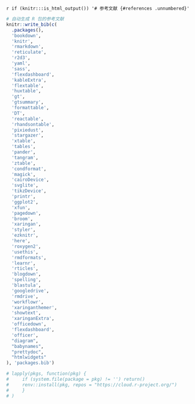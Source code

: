
\backmatter

`r if (knitr:::is_html_output()) '# 参考文献 {#references .unnumbered}'`

```r
# 自动生成 R 包的参考文献
knitr::write_bib(c(
  .packages(),
  'bookdown', 
  'knitr',
  'rmarkdown',
  'reticulate',
  'r2d3',
  'yaml',
  'sass',
  'flexdashboard',
  'kableExtra',
  'flextable',
  'huxtable',
  'gt',
  'gtsummary',
  'formattable',
  'DT',
  'reactable',
  'rhandsontable',
  'pixiedust',
  'stargazer',
  'xtable',
  'tables',
  'pander',
  'tangram',
  'ztable',
  'condformat',
  'magick',
  'cairoDevice',
  'svglite',
  'tikzDevice',
  'printr',
  'ggplot2',
  'xfun',
  'pagedown',
  'broom',
  'xaringan',
  'styler',
  'ezknitr',
  'here',
  'roxygen2',
  'usethis',
  'rmdformats',
  'learnr',
  'rticles',
  'blogdown',
  'spelling',
  'blastula',
  'googledrive',
  'rmdrive',
  'workflowr',
  'xaringanthemer',
  'showtext',
  'xaringanExtra',
  'officedown',
  'flexdashboard',
  'officer',
  "diagram",
  "babynames",
  "prettydoc",
  "htmlwidgets"
), 'packages.bib')

# lapply(pkgs, function(pkg) {
#     if (system.file(package = pkg) != '') return()
#     renv::install(pkg, repos = "https://cloud.r-project.org/")
#     }
# )
```
